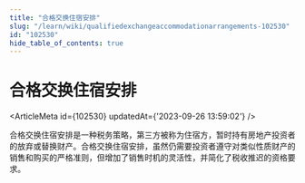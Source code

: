 ```yaml
---
title: "合格交换住宿安排"
slug: "/learn/wiki/qualifiedexchangeaccommodationarrangements-102530"
id: "102530"
hide_table_of_contents: true
---
```



# 合格交换住宿安排

<ArticleMeta id={102530} updatedAt={'2023-09-26 13:59:02'} />
<div className='border-solid border-b border-t-0 my-4 border-[var(--ifm-color-gray-300)]' />

合格交换住宿安排是一种税务策略，第三方被称为住宿方，暂时持有房地产投资者的放弃或替换财产。合格交换住宿安排，虽然仍需要投资者遵守对类似性质财产的销售和购买的严格准则，但增加了销售时机的灵活性，并简化了税收推迟的资格要求。
